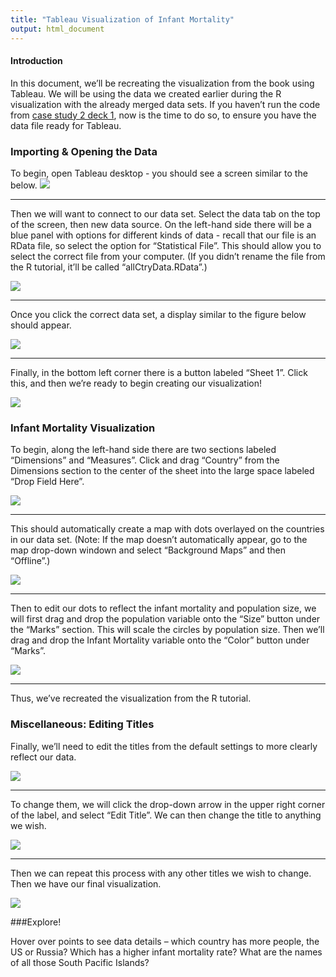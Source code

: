 ```yaml
---
title: "Tableau Visualization of Infant Mortality"
output: html_document
---
```


#### Introduction

In this document, we'll be recreating the visualization from the book using Tableau. We will be using the data we created earlier during the R visualization with the already merged data sets. If you haven't run the code from [case study 2 deck 1](cs02_1_deck.html), now is the time to do so, to ensure you have the data file ready for Tableau.

### Importing & Opening the Data 
To begin, open Tableau desktop - you should see a screen similar to the below.
![](IM_simple_figures/open.png)

***
Then we will want to connect to our data set. Select the data tab on the top of the screen, then new data source. On the left-hand side there will be a blue panel with options for different kinds of data - recall that our file is an RData file, so select the option for "Statistical File". This should allow you to select the correct file from your computer. (If you didn't rename the file from the R tutorial, it'll be called "allCtryData.RData".)

![](IM_simple_figures/open_data.png)

***
Once you click the correct data set, a display similar to the figure below should appear.

![](IM_simple_figures/data.png)

***
Finally, in the bottom left corner there is a button labeled "Sheet 1". Click this, and then we're ready to begin creating our visualization!

![](IM_simple_figures/sheet.png)

### Infant Mortality Visualization

To begin, along the left-hand side there are two sections labeled "Dimensions" and "Measures". Click and drag "Country" from the Dimensions section to the center of the sheet into the large space labeled "Drop Field Here". 

![](IM_simple_figures/dim.png)

***
This should automatically create a map with dots overlayed on the countries in our data set. (Note: If the map doesn't automatically appear, go to the map drop-down windown and select "Background Maps" and then "Offline".)

![](IM_simple_figures/ctry.png)

***
Then to edit our dots to reflect the infant mortality and population size, we will first drag and drop the population variable onto the "Size" button under the "Marks" section. This will scale the circles by population size. Then we'll drag and drop the Infant Mortality variable onto the "Color" button under "Marks". 

![](IM_simple_figures/color_size.png)

***
Thus, we've recreated the visualization from the R tutorial.

### Miscellaneous: Editing Titles
Finally, we'll need to edit the titles from the default settings to more clearly reflect our data. 

![](IM_simple_figures/inc_title.png)

***
To change them, we will click the drop-down arrow in the upper right corner of the label, and select "Edit Title". We can then change the title to anything we wish.

![](IM_simple_figures/edit.png)

***
Then we can repeat this process with any other titles we wish to change. Then we have our final visualization.

![](IM_simple_figures/final.png)

###Explore!

Hover over points to see data details -- which country has more people, the US or Russia?  Which has a higher infant mortality rate? What are the names of all those South Pacific Islands?
